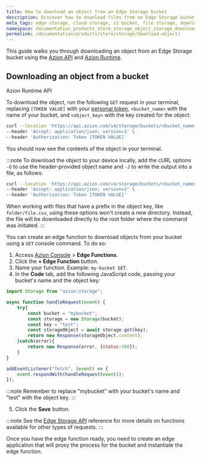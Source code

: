 ```yaml
---
title: How to download an object from an Edge Storage bucket
description: Discover how to download files from an Edge Storage bucket with a comprehensive guide.
meta_tags: edge storage, cloud storage, s3 bucket, file storage, download files, Azion Edge Storage, object storage
namespace: documentation_products_store_storage_object_storage_download
permalink: /documentation/products/store/storage/download-object/
---
```



This guide walks you through downloading an object from an Edge Storage bucket using the [Azion API](https://api.azion.com/) and [Azion Runtime](/en/documentation/runtime/api-reference/storage/).

## Downloading an object from a bucket

<Tabs client:visible>
    <Fragment slot="tab.runtime">Azion Runtime</Fragment>
    <Fragment slot="tab.api">API</Fragment>

<Fragment slot="panel.api">

To download the object, run the following `GET` request in your terminal, replacing `[TOKEN VALUE]` with your [personal token](/en/documentation/products/guides/personal-tokens/), `<bucket_name>` with the name of your bucket, and `<object_key>` with the key created for the object:

```bash
curl --location 'https://api.azion.com/v4/storage/buckets/<bucket_name>/objects/<object_key>' \
--header 'Accept: application/json; version=3' \
--header 'Authorization: Token [TOKEN VALUE]'
```

You should now see the contents of the object in your terminal.

:::note
To download the object to your device locally, add the cURL options `-O` to use the header-provided object name and `-J` to write the output into a file, as follows:

```bash
curl --location 'https://api.azion.com/v4/storage/buckets/<bucket_name>/objects/<object_key> -O -J' \
--header 'Accept: application/json; version=3' \
--header 'Authorization: Token [TOKEN VALUE]'
```

When working with files that have a prefix in the object key, like `folder/file.csv`, using these options won't create a new directory. Instead, the file will be downloaded directly to the root folder where the command was initiated.
:::

</Fragment>

<Fragment slot="panel.runtime">

You can create an edge function to download objects from your bucket using a `GET` console command. To do so:

1. Access [Azion Console](/en/documentation/products/guides/how-to-access-rtm/) > **Edge Functions**.
2. Click the **+ Edge Function** button.
3. Name your function. Example: `my-bucket GET`.
4. In the **Code** tab, add the following JavaScript code, passing your bucket's name and the object key:

```js
import Storage from "azion:storage";

async function handleRequest(event) {
    try{
        const bucket = "mybucket";
        const storage = new Storage(bucket);
        const key = "test";
        const storageObject = await storage.get(key);
        return new Response(storageObject.content);
    }catch(error){
        return new Response(error, {status:500});
    }
}

addEventListener("fetch", (event) => {
    event.respondWith(handleRequest(event));
});
```

:::note 
Remember to replace "mybucket" with your bucket's name and "test" with the object key.
:::

5. Click the **Save** button.

:::note
See the [Edge Storage API](/en/documentation/runtime/api-reference/storage/) reference for more details on functions available for other types of requests.
:::

Once you have the edge function ready, you need to create an edge application that will proxy the process for the bucket and instantiate the edge function.

<LinkButton link="/en/documentation/products/build/edge-application/first-steps/" label="Go to Edge Application first steps" severity="secondary" target="_blank" />
<LinkButton link="/en/documentation/products/guides/build/instantiate-edge-functions/" label="Go to how to instantiate an edge function" severity="secondary" target="_blank" />

</Fragment>
</Tabs>